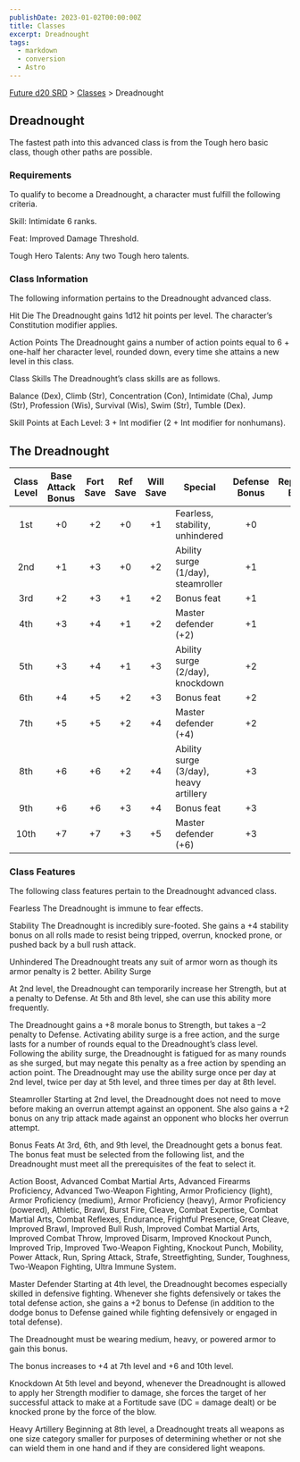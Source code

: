 ```yaml
---
publishDate: 2023-01-02T00:00:00Z
title: Classes
excerpt: Dreadnought
tags:
  - markdown
  - conversion
  - Astro
---
```






[Future d20 SRD](/#futureD20) > [Classes](future-d20-srd-classes-index) > Dreadnought




## Dreadnought

The fastest path into this advanced class is from the Tough hero basic class, though other paths are possible.


### Requirements


To qualify to become a Dreadnought, a character must fulfill the following criteria.


Skill: Intimidate 6 ranks.


Feat: Improved Damage Threshold.


Tough Hero Talents: Any two Tough hero talents.


### Class Information


The following information pertains to the Dreadnought advanced class.


Hit Die
The Dreadnought gains 1d12 hit points per level. The character’s Constitution modifier applies.


Action Points
The Dreadnought gains a number of action points equal to 6 + one-half her character level, rounded down, every time she attains a new level in this class.


Class Skills
The Dreadnought’s class skills are as follows.


Balance (Dex), Climb (Str), Concentration (Con), Intimidate (Cha), Jump (Str), Profession (Wis), Survival (Wis), Swim (Str), Tumble (Dex).


Skill Points at Each Level: 3 + Int modifier (2 + Int modifier for nonhumans).

## **The Dreadnought**

| Class Level | Base Attack Bonus | Fort Save | Ref Save | Will Save | Special                                        | Defense Bonus | Reputation Bonus |
| :---------: | :---------------: | :-------: | :------: | :-------: | ---------------------------------------------- | :-----------: | :---------------: |
| 1st         | +0                 | +2       | +0       | +1        | Fearless, stability, unhindered                 | +0            | +0                 |
| 2nd         | +1                 | +3       | +0       | +2        | Ability surge (1/day), steamroller               | +1            | +0                 |
| 3rd         | +2                 | +3       | +1       | +2        | Bonus feat                                      | +1            | +0                 |
| 4th         | +3                 | +4       | +1       | +2        | Master defender (+2)                            | +1            | +1                 |
| 5th         | +3                 | +4       | +1       | +3        | Ability surge (2/day), knockdown                 | +2            | +1                 |
| 6th         | +4                 | +5       | +2       | +3        | Bonus feat                                      | +2            | +1                 |
| 7th         | +5                 | +5       | +2       | +4        | Master defender (+4)                            | +2            | +2                 |
| 8th         | +6                 | +6       | +2       | +4        | Ability surge (3/day), heavy artillery           | +3            | +2                 |
| 9th         | +6                 | +6       | +3       | +4        | Bonus feat                                      | +3            | +2                 |
| 10th        | +7                 | +7       | +3       | +5        | Master defender (+6)                            | +3            | +3                 |



### Class Features


The following class features pertain to the Dreadnought advanced class.


Fearless
The Dreadnought is immune to fear effects.


Stability
The Dreadnought is incredibly sure-footed. She gains a +4 stability bonus on all rolls made to resist being tripped, overrun, knocked prone, or pushed back by a bull rush attack.


Unhindered
The Dreadnought treats any suit of armor worn as though its armor penalty is 2 better.
Ability Surge


At 2nd level, the Dreadnought can temporarily increase her Strength, but at a penalty to Defense. At 5th and 8th level, she can use this ability more frequently.


The Dreadnought gains a +8 morale bonus to Strength, but takes a –2 penalty to Defense. Activating ability surge is a free action, and the surge lasts for a number of rounds equal to the Dreadnought’s class level. Following the ability surge, the
Dreadnought is fatigued for as many rounds as she surged, but may negate this penalty as a free action by spending an action point. The Dreadnought may use the ability surge once per day at 2nd level, twice per day at 5th level, and three times per day at 8th level.


Steamroller
Starting at 2nd level, the Dreadnought does not need to move before making an overrun attempt against an opponent. She also gains a +2 bonus on any trip attack made against an opponent who blocks her overrun attempt.


Bonus Feats
At 3rd, 6th, and 9th level, the Dreadnought gets a bonus feat. The bonus feat must be selected from the following list, and the Dreadnought must meet all the prerequisites of the feat to select it.


Action Boost, Advanced Combat Martial Arts, Advanced Firearms Proficiency, Advanced Two-Weapon Fighting, Armor Proficiency (light), Armor Proficiency (medium), Armor Proficiency (heavy), Armor Proficiency (powered), Athletic, Brawl, Burst Fire, Cleave, Combat Expertise, Combat Martial Arts, Combat Reflexes, Endurance, Frightful Presence, Great Cleave, Improved Brawl, Improved Bull Rush, Improved Combat Martial Arts, Improved Combat Throw, Improved Disarm, Improved Knockout Punch, Improved Trip, Improved Two-Weapon Fighting, Knockout Punch, Mobility, Power Attack, Run, Spring Attack, Strafe, Streetfighting, Sunder, Toughness, Two-Weapon Fighting, Ultra Immune System.


Master Defender
Starting at 4th level, the Dreadnought becomes especially skilled in defensive fighting. Whenever she fights defensively or takes the total defense action, she gains a +2 bonus to Defense (in addition to the dodge bonus to Defense gained while fighting defensively or engaged in total defense).


The Dreadnought must be wearing medium, heavy, or powered armor to gain this bonus.


The bonus increases to +4 at 7th level and +6 and 10th level.


Knockdown
At 5th level and beyond, whenever the Dreadnought is allowed to apply her Strength modifier to damage, she forces the target of her successful attack to make at a Fortitude save (DC = damage dealt) or be knocked prone by the force of the blow.


Heavy Artillery
Beginning at 8th level, a Dreadnought treats all weapons as one size category smaller for purposes of determining whether or not she can wield them in one hand and if they are considered light weapons.



